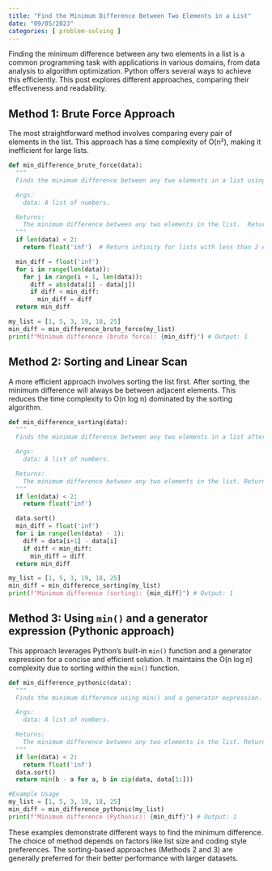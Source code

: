 ```yaml
---
title: "Find the Minimum Difference Between Two Elements in a List"
date: "09/05/2023"
categories: [ problem-solving ]
---
```



Finding the minimum difference between any two elements in a list is a common programming task with applications in various domains, from data analysis to algorithm optimization.  Python offers several ways to achieve this efficiently. This post explores different approaches, comparing their effectiveness and readability.

## Method 1: Brute Force Approach

The most straightforward method involves comparing every pair of elements in the list. This approach has a time complexity of O(n²), making it inefficient for large lists.

```python
def min_difference_brute_force(data):
  """
  Finds the minimum difference between any two elements in a list using brute force.

  Args:
    data: A list of numbers.

  Returns:
    The minimum difference between any two elements in the list.  Returns infinity if the list has fewer than 2 elements.
  """
  if len(data) < 2:
    return float('inf')  # Return infinity for lists with less than 2 elements

  min_diff = float('inf')
  for i in range(len(data)):
    for j in range(i + 1, len(data)):
      diff = abs(data[i] - data[j])
      if diff < min_diff:
        min_diff = diff
  return min_diff

my_list = [1, 5, 3, 19, 18, 25]
min_diff = min_difference_brute_force(my_list)
print(f"Minimum difference (brute force): {min_diff}") # Output: 1
```

## Method 2: Sorting and Linear Scan

A more efficient approach involves sorting the list first.  After sorting, the minimum difference will always be between adjacent elements. This reduces the time complexity to O(n log n) dominated by the sorting algorithm.

```python
def min_difference_sorting(data):
  """
  Finds the minimum difference between any two elements in a list after sorting.

  Args:
    data: A list of numbers.

  Returns:
    The minimum difference between any two elements in the list. Returns infinity if the list has fewer than 2 elements.
  """
  if len(data) < 2:
    return float('inf')

  data.sort()
  min_diff = float('inf')
  for i in range(len(data) - 1):
    diff = data[i+1] - data[i]
    if diff < min_diff:
      min_diff = diff
  return min_diff

my_list = [1, 5, 3, 19, 18, 25]
min_diff = min_difference_sorting(my_list)
print(f"Minimum difference (sorting): {min_diff}") # Output: 1
```

## Method 3: Using `min()` and a generator expression (Pythonic approach)


This approach leverages Python's built-in `min()` function and a generator expression for a concise and efficient solution.  It maintains the O(n log n) complexity due to sorting within the `min()` function.

```python
def min_difference_pythonic(data):
  """
  Finds the minimum difference using min() and a generator expression.

  Args:
    data: A list of numbers.

  Returns:
    The minimum difference between any two elements in the list. Returns infinity if the list has fewer than 2 elements.
  """
  if len(data) < 2:
    return float('inf')
  data.sort()
  return min(b - a for a, b in zip(data, data[1:]))

#Example Usage
my_list = [1, 5, 3, 19, 18, 25]
min_diff = min_difference_pythonic(my_list)
print(f"Minimum difference (Pythonic): {min_diff}") # Output: 1

```

These examples demonstrate different ways to find the minimum difference. The choice of method depends on factors like list size and coding style preferences.  The sorting-based approaches (Methods 2 and 3) are generally preferred for their better performance with larger datasets.

